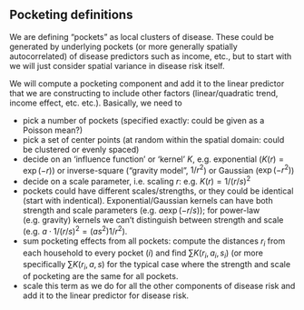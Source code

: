 ## Pocketing definitions

We are defining "pockets" as local clusters of disease.  These could be generated by underlying pockets (or more generally spatially autocorrelated) of disease predictors such as income, etc., but to start with we will just consider spatial variance in disease risk itself.

We will compute a pocketing component and add it to the linear predictor that we are constructing to include other factors (linear/quadratic trend, income effect, etc. etc.).  Basically, we need to 

* pick a number of pockets (specified exactly: could be given as a Poisson mean?)
* pick a set of center points (at random within the spatial domain: could be clustered or evenly spaced)
* decide on an 'influence function' or 'kernel' $K$, e.g. exponential ($K(r) = \exp(-r)$) or inverse-square ("gravity model", $1/r^2$) or Gaussian ($\exp(-r^2)$)
* decide on a scale parameter, i.e. scaling $r$: e.g. $K(r)= 1/(r/s)^2$
* pockets could have different scales/strengths, or they could be identical (start with indentical).  Exponential/Gaussian kernels can have both strength and scale parameters (e.g. $a \exp(-r/s)$); for power-law (e.g. gravity) kernels we can't distinguish between strength and scale (e.g. $a \cdot 1/(r/s)^2 = (as^2) 1/r^2$).
* sum pocketing effects from all pockets: compute the distances $r_i$ from each household to every pocket ($i$) and find $\sum K(r_i,a_i,s_i)$ (or more specifically $\sum K(r_i,a,s)$ for the typical case where the strength and scale of pocketing are the same for all pockets.
* scale this term as we do for all the other components of disease risk and add it to the linear predictor for disease risk.

